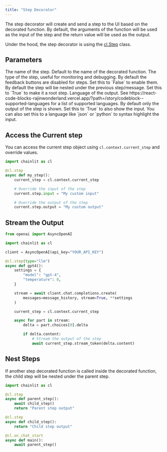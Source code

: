 ```yaml
---
title: "Step Decorator"
---
```


The step decorator will create and send a step to the UI based on the decorated function. By default, the arguments of the function will be used as the input of the step and the return value will be used as the output.

Under the hood, the step decorator is using the [cl.Step](/api-reference/step-class) class.

## Parameters

<ParamField path="name" type="str" optional>
  The name of the step. Default to the name of the decorated function.
</ParamField>
<ParamField path="type" type="str" default="undefined" optional>
  The type of the step, useful for monitoring and debugging.
</ParamField>
<ParamField path="disable_feedback" type="bool" default="True" optional>
  By default the feedback buttons are disabled for steps. Set this to `False` to
  enable them.
</ParamField>
<ParamField path="root" type="bool" default="False" optional>
  By default the step will be nested under the previous step/message. Set this
  to `True` to make it a root step.
</ParamField>
<ParamField path="language" type="str" optional>
  Language of the output. See
  https://react-code-blocks-rajinwonderland.vercel.app/?path=/story/codeblock--supported-languages
  for a list of supported languages.
</ParamField>
<ParamField path="show_input" type="Union[bool, str]" default="False" optional>
  By default only the output of the step is shown. Set this to `True` to also
  show the input. You can also set this to a language like `json` or `python` to
  syntax highlight the input.
</ParamField>

## Access the Current step

You can access the current step object using `cl.context.current_step` and override values.

```python
import chainlit as cl

@cl.step
async def my_step():
    current_step = cl.context.current_step

    # Override the input of the step
    current.step.input = "My custom input"

    # Override the output of the step
    current.step.output = "My custom output"
```

## Stream the Output

```python
from openai import AsyncOpenAI

import chainlit as cl

client = AsyncOpenAI(api_key="YOUR_API_KEY")

@cl.step(type="llm")
async def gpt4():
    settings = {
        "model": "gpt-4",
        "temperature": 0,
    }

    stream = await client.chat.completions.create(
        messages=message_history, stream=True, **settings
    )

    current_step = cl.context.current_step

    async for part in stream:
        delta = part.choices[0].delta

        if delta.content:
            # Stream the output of the step
            await current_step.stream_token(delta.content)
```

## Nest Steps

If another step decorated function is called inside the decorated function, the child step will be nested under the parent step.

```python
import chainlit as cl

@cl.step
async def parent_step():
    await child_step()
    return "Parent step output"

@cl.step
async def child_step():
    return "Child step output"

@cl.on_chat_start
async def main():
    await parent_step()
```
